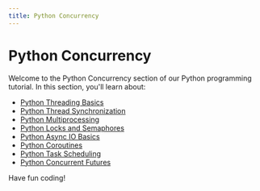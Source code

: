 ```yaml
---
title: Python Concurrency
---
```


# Python Concurrency

Welcome to the Python Concurrency section of our Python programming tutorial. In this section, you'll learn about:

- [Python Threading Basics](./0-python-threading-basics.mdx)
- [Python Thread Synchronization](./1-python-thread-synchronization.mdx)
- [Python Multiprocessing](./2-python-multiprocessing.mdx)
- [Python Locks and Semaphores](./3-python-locks-semaphores.mdx)
- [Python Async IO Basics](./4-python-async-io-basics.mdx)
- [Python Coroutines](./5-python-coroutines.mdx)
- [Python Task Scheduling](./6-python-task-scheduling.mdx)
- [Python Concurrent Futures](./7-python-concurrent-futures.mdx)

Have fun coding!